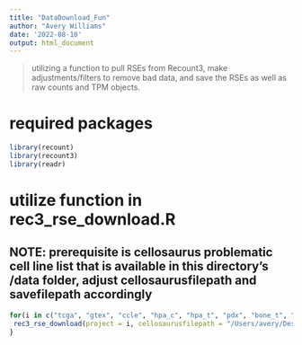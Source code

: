 ```yaml
---
title: "DataDownload_Fun"
author: "Avery Williams"
date: '2022-08-10'
output: html_document
---
```


> utilizing a function to pull RSEs from Recount3, make adjustments/filters to remove bad data, and save the RSEs as well as raw counts and TPM objects.

# required packages
```r
library(recount)
library(recount3)
library(readr)
```

# utilize function in rec3_rse_download.R
## NOTE: prerequisite is cellosaurus problematic cell line list that is available in this directory's /data folder, adjust cellosaurusfilepath and savefilepath accordingly 
```r
for(i in c("tcga", "gtex", "ccle", "hpa_c", "hpa_t", "pdx", "bone_t", "bone_n", "bone_c")){
 rec3_rse_download(project = i, cellosaurusfilepath = "/Users/avery/Desktop/work/R Projects/modelselection/data/problematic_celllines.csv", savefilepath = "/Users/avery/Desktop/work/R Projects/modelselection/data/recount3") # will place full rse (with calc TPM), rawcounts, and tpm objects in destination folder
}
```